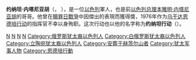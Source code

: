{{NoteTA
|1=zh-hans:内塔尼亚胡; zh-tw:納坦雅胡; zh-hk:內塔尼亞胡;
}}
{{Infobox military person
|name=約納坦·納坦雅胡<br>Yonatan Netanyahu
|other_name=Jonathan Netanyahu
|birth_date= {{birth date|1946|3|13}}
|death_date= {{death date and age|mf=yes|1976|7|4|1946|3|13}}
|birth_place= 美国[[纽约|纽约]]
|death_place= [[乌干达|乌干达]][[恩德培|恩德培]]
|image= <!-- 檔案不存在 Yoni-candid.jpg ，可從英文維基百科取得
|image_size=
|caption= 最后已知的照片，摄于他在死于指挥[[恩德培行动|恩德培行动]]之前不久<ref>[http://followmethemovie.com/gallery/ ''Follow Me'' image gallery] {{webarchive|url=https://web.archive.org/web/20130203020345/http://followmethemovie.com/gallery/ |date=2013-02-03 }}</ref> -->
|nickname= Yoni
|allegiance= {{flag|Israel}}
|serviceyears= 1964–1976
|rank= [[中校|中校]]
|commands=
|unit=[[總參謀部偵察部隊|總參謀部偵察部隊]]
|battles={{unbulleted list| [[第三次中东战争|第三次中东战争]] | [[埃以消耗战争|埃以消耗战争]] | [[贖罪日戰爭|贖罪日戰爭]] | [[恩德培行动|恩德培行动]]}}
|awards={{le|傑出服務獎章|Medal of Distinguished Service}}
|relations={{plainlist|
*父親：{{le|本齊翁·内塔尼亚胡|Benzion Netanyahu}}
*母親：齊拉·塞加勒
*弟弟：[[本雅明·内塔尼亚胡|本雅明·内塔尼亚胡]]
*弟弟：{{le|伊多·納坦雅胡|Iddo Netanyahu}}
}}
}}

'''约纳坦·内塔尼亚胡'''（{{lang-he|'''יונתן "יוני" נתניהו'''}}， {{bd|1946年|3月13日|1976年|7月4日}}），是一位[[以色列|以色列]]軍人，也是前[[以色列总理|以色列总理]][[本雅明·内塔尼亚胡|本雅明·内塔尼亚胡]]的哥哥。他曾在[[贖罪日戰爭|贖罪日戰爭]]中因傑出的表現而獲得獎，1976年作为[[乌干达|乌干达]][[恩德培行动|恩德培行动]]的指挥官不幸以身殉职。这次行动也以他的名字称为'''约纳坦行动'''（'''{{lang|en|Operation Yonatan}}'''）。


{{Authority control}}
[[Category:以色列軍官|N]]
[[Category:波兰犹太裔以色列人|N]]
[[Category:哈佛大學校友|N]]
[[Category:耶路撒冷希伯來大學校友|N]]
[[Category:俄罗斯犹太裔以色列人|Category:俄罗斯犹太裔以色列人]]
[[Category:白俄罗斯犹太裔以色列人|Category:白俄罗斯犹太裔以色列人]]
[[Category:立陶宛犹太裔以色列人|Category:立陶宛犹太裔以色列人]]
[[Category:安葬于赫茨尔山者|Category:安葬于赫茨尔山者]]
[[Category:犹太军事人物|Category:犹太军事人物]]
[[Category:恩德培行動|Category:恩德培行動]]